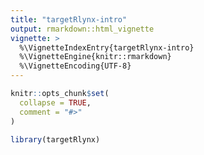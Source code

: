```yaml
---
title: "targetRlynx-intro"
output: rmarkdown::html_vignette
vignette: >
  %\VignetteIndexEntry{targetRlynx-intro}
  %\VignetteEngine{knitr::rmarkdown}
  %\VignetteEncoding{UTF-8}
---
```


```r
knitr::opts_chunk$set(
  collapse = TRUE,
  comment = "#>"
)
```

```r
library(targetRlynx)
```
